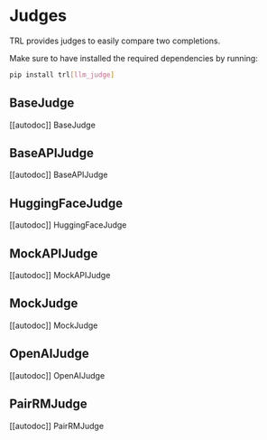 # Judges

TRL provides judges to easily compare two completions.

Make sure to have installed the required dependencies by running:

```bash
pip install trl[llm_judge]
```

## BaseJudge

[[autodoc]] BaseJudge

## BaseAPIJudge

[[autodoc]] BaseAPIJudge

## HuggingFaceJudge

[[autodoc]] HuggingFaceJudge

## MockAPIJudge

[[autodoc]] MockAPIJudge

## MockJudge

[[autodoc]] MockJudge

## OpenAIJudge

[[autodoc]] OpenAIJudge

## PairRMJudge

[[autodoc]] PairRMJudge
